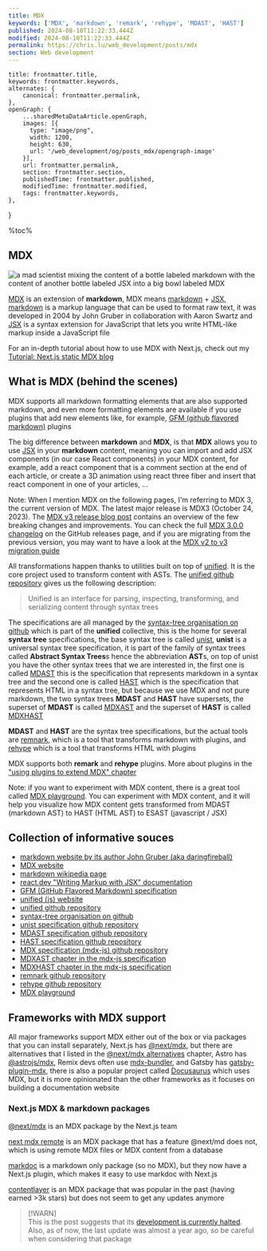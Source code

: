 ```yaml
---
title: MDX
keywords: ['MDX', 'markdown', 'remark', 'rehype', 'MDAST', 'HAST']
published: 2024-08-10T11:22:33.444Z
modified: 2024-08-10T11:22:33.444Z
permalink: https://chris.lu/web_development/posts/mdx
section: Web development
---
```



    title: frontmatter.title,
    keywords: frontmatter.keywords,
    alternates: {
        canonical: frontmatter.permalink,
    },
    openGraph: {
        ...sharedMetaDataArticle.openGraph,
        images: [{
          type: "image/png",
          width: 1200,
          height: 630,
          url: '/web_development/og/posts_mdx/opengraph-image'
        }],
        url: frontmatter.permalink,
        section: frontmatter.section,
        publishedTime: frontmatter.published,
        modifiedTime: frontmatter.modified,
        tags: frontmatter.keywords,
    },
}

%toc%

<article>

# MDX

![a mad scientist mixing the content of a bottle labeled markdown with the content of another bottle labeled JSX into a big bowl labeled MDX](../../../../public/assets/images/app/web_development/posts/mdx/banner.png '{ banner }')

[MDX](https://mdxjs.com/) is an extension of **markdown**, MDX means [markdown](https://en.wikipedia.org/wiki/Markdown) + [JSX](https://en.wikipedia.org/wiki/JSX_(JavaScript)), [markdown](https://daringfireball.net/projects/markdown/syntax) is a markup language that can be used to format raw text, it was developed in 2004 by John Gruber in collaboration with Aaron Swartz and [JSX](https://react.dev/learn/writing-markup-with-jsx) is a syntax extension for JavaScript that lets you write HTML-like markup inside a JavaScript file

For an in-depth tutorial about how to use MDX with Next.js, check out my [Tutorial: Next.js static MDX blog](/web_development/tutorials/next-js-static-mdx-blog)

## What is MDX (behind the scenes)

MDX supports all markdown formatting elements that are also supported markdown, and even more formatting elements are available if you use plugins that add new elements like, for example, [GFM (github flavored markdown)](https://github.github.com/gfm/) plugins

The big difference between **markdown** and **MDX**, is that **MDX** allows you to use [JSX](https://react.dev/learn/writing-markup-with-jsx) in your **markdown** content, meaning you can import and add JSX components (in our case React components) in your MDX content, for example, add a react component that is a comment section at the end of each article, or create a 3D animation using react three fiber and insert that react component in one of your articles, ...

Note: When I mention MDX on the following pages, I'm referring to MDX 3, the current version of MDX. The latest major release is MDX3 (October 24, 2023). The [MDX v3 release blog post](https://mdxjs.com/blog/v3/) contains an overview of the few breaking changes and improvements. You can check the full [MDX 3.0.0 changelog](https://github.com/mdx-js/mdx/releases/tag/3.0.0) on the GitHub releases page, and if you are migrating from the previous version, you may want to have a look at the [MDX v2 to v3 migration guide](https://mdxjs.com/migrating/v3/)

All transformations happen thanks to utilities built on top of [unified](https://unifiedjs.com/). It is the core project used to transform content with ASTs. The [unified github repository](https://github.com/unifiedjs/unified) gives us the following description:

> Unified is an interface for parsing, inspecting, transforming, and serializing content through syntax trees

The specifications are all managed by the [syntax-tree organisation on github](https://github.com/syntax-tree) which is part of the **unified** collective, this is the home for several **syntax tree** specifications, the base syntax tree is called [unist](https://github.com/syntax-tree/unist), **unist** is a universal syntax tree specification, it is part of the family of syntax trees called **Abstract Syntax Trees**s hence the abbreviation **AST**s, on top of unist you have the other syntax trees that we are interested in, the first one is called [MDAST](https://github.com/syntax-tree/mdast) this is the specification that represents markdown in a syntax tree and the second one is called [HAST](https://github.com/syntax-tree/hast) which is the specification that represents HTML in a syntax tree, but because we use MDX and not pure markdown, the two syntax trees **MDAST** and **HAST** have supersets, the superset of **MDAST** is called [MDXAST](https://github.com/mdx-js/specification#mdxast) and the superset of **HAST** is called [MDXHAST](https://github.com/mdx-js/specification#mdxhast)

**MDAST** and **HAST** are the syntax tree specifications, but the actual tools are [remnark](https://github.com/remarkjs/remark), which is a tool that transforms markdown with plugins, and [rehype](https://github.com/rehypejs/rehype) which is a tool that transforms HTML with plugins

MDX supports both **remark** and **rehype** plugins. More about plugins in the ["using plugins to extend MDX" chapter](#using-plugins-to-extend-mdx)

Note: if you want to experiment with MDX content, there is a great tool called [MDX playground](https://mdxjs.com/playground/). You can experiment with MDX content, and it will help you visualize how MDX content gets transformed from MDAST (markdown AST) to HAST (HTML AST) to ESAST (javascript / JSX)

## Collection of informative souces

* [markdown website by its author John Gruber (aka daringfireball)](https://daringfireball.net/projects/markdown/syntax)
* [MDX website](https://mdxjs.com/)
* [markdown wikipedia page](https://en.wikipedia.org/wiki/Markdown)
* [react.dev "Writing Markup with JSX" documentation](https://react.dev/learn/writing-markup-with-jsx)
* [GFM (GitHub Flavored Markdown) specification](https://github.github.com/gfm/)
* [unified (js) website](https://unifiedjs.com/)
* [unified github repository](https://github.com/unifiedjs/unified)
* [syntax-tree organisation on github](https://github.com/syntax-tree)
* [unist specification github repository](https://github.com/syntax-tree/unist)
* [MDAST specification github repository](https://github.com/syntax-tree/mdast)
* [HAST specification github repository](https://github.com/syntax-tree/hast)
* [MDX specification (mdx-js) github repository](https://github.com/mdx-js/specification)
* [MDXAST chapter in the mdx-js specification](https://github.com/mdx-js/specification#mdxast)
* [MDXHAST chapter in the mdx-js specification](https://github.com/mdx-js/specification#mdxhast)
* [remnark github repository](https://github.com/remarkjs/remark)
* [rehype github repository](https://github.com/rehypejs/rehype)
* [MDX playground](https://mdxjs.com/playground/)

## Frameworks with MDX support

All major frameworks support MDX either out of the box or via packages that you can install separately, Next.js has [@next/mdx](https://www.npmjs.com/package/@next/mdx), but there are alternatives that I listed in the [@next/mdx alternatives](#nextmdx-alternatives) chapter, Astro has [@astrojs/mdx](https://github.com/withastro/astro/tree/main/packages/integrations/mdx/), Remix devs often use [mdx-bundler](https://www.npmjs.com/package/mdx-bundler), and Gatsby has [gatsby-plugin-mdx](https://www.npmjs.com/package/gatsby-plugin-mdx), there is also a popular project called [Docusaurus](https://docusaurus.io/) which uses MDX, but it is more opinionated than the other frameworks as it focuses on building a documentation website

### Next.js MDX & markdown packages

[@next/mdx](https://www.npmjs.com/package/@next/mdx) is an MDX package by the Next.js team

[next mdx remote](https://github.com/hashicorp/next-mdx-remote) is an MDX package that has a feature @next/md does not, which is using remote MDX files or MDX content from a database

[markdoc](https://markdoc.dev/docs/nextjs) is a markdown only package (so no MDX), but they now have a Next.js plugin, which makes it easy to use markdoc with Next.js

[contentlayer](https://github.com/contentlayerdev/contentlayer) is an MDX package that was popular in the past (having earned >3k stars) but does not seem to get any updates anymore

> [!WARN]  
> This is the post suggests that its [development is currently halted](https://github.com/contentlayerdev/contentlayer/issues/429). Also, as of now, the last update was almost a year ago, so be careful when considering that package

</article>
